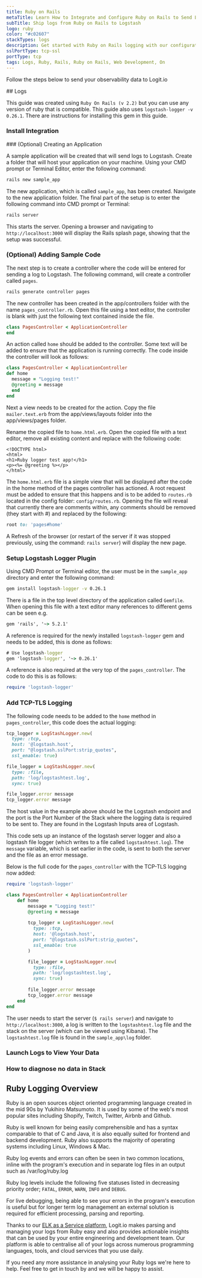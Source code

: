 ```yaml
---
title: Ruby on Rails
metaTitle: Learn How to Integrate and Configure Ruby on Rails to Send Logs
subTitle: Ship logs from Ruby on Rails to Logstash
logo: ruby
color: "#c02607"
stackTypes: logs
description: Get started with Ruby on Rails logging with our configuration guide on how to send Ruby application logs to your Hosted ELK Stack.
sslPortType: tcp-ssl
portType: tcp
tags: Logs, Ruby, Rails, Ruby on Rails, Web Development, On
---
```


Follow the steps below to send your observability data to Logit.io

<Steps>
  ## Logs

  This guide was created using `Ruby On Rails (v 2.2)` but you can use any version of ruby that is compatible. 
  This guide also uses `logstash-logger -v 0.26.1`. There are instructions for installing this gem in this guide.
  
  ### Install Integration
  <InstallIntegration/>
  ### (Optional) Creating an Application

  A sample application will be created that will send logs to Logstash. 
  Create a folder that will host your application on your machine.
  Using your CMD prompt or Terminal Editor, enter the following command:

  ```cmd copy
  rails new sample_app
  ````

  The new application, which is called `sample_app`, has been created. Navigate to the new application folder.
  The final part of the setup is to enter the following command into CMD prompt or Terminal:

  ```cmd copy
  rails server
  ```

  This starts the server. Opening a browser and navigating to `http://localhost:3000` will 
  display the Rails splash page, showing that the setup was successful. 

  ### (Optional) Adding Sample Code

  The next step is to create a controller where the code will be entered for 
  sending a log to Logstash. The following command, will create a controller called `pages`.
  
  ```cmd copy
  rails generate controller pages
  ```
  
  The new controller has been created in the app/controllers folder with the 
  name `pages_controller.rb`. Open this file using a text editor, the controller 
  is blank with just the following text contained inside the file.
  
  ```rb copy showLineNumbers
  class PagesController < ApplicationController
  end
  ```
  
  An action called `home` should be added to the controller. Some text will 
  be added to ensure that the application is running correctly. 
  The code inside the controller will look as follows:
  
  ```rb copy showLineNumbers
  class PagesController < ApplicationController
  def home
    message = "Logging test!"
    @greeting = message
    end
  end
  ```
  
  Next a view needs to be created for the action. Copy the file `mailer.text.erb` 
  from the app/views/layouts folder into the app/views/pages folder. 

  Rename the copied file to `home.html.erb`. Open the copied file with a text 
  editor, remove all existing content and replace with the following code:
  
  ```erb copy showLineNumbers filename="home.html.erb"
  <!DOCTYPE html>
  <html>
  <h1>Ruby logger test app!</h1>
  <p><%= @greeting %></p>
  </html>
  ```
  
  The `home.html.erb` file is a simple view that will be displayed after the 
  code in the home method of the pages controller has actioned. A root request 
  must be added to ensure that this happens and is to be added to `routes.rb` 
  located in the config folder: `config/routes.rb`. Opening the file will reveal 
  that currently there are comments within, any comments should be removed 
  (they start with #) and replaced by the following:
  
  ```rb copy
  root to: 'pages#home'
  ```
  
  A Refresh of the browser (or restart of the server if it was stopped previously, 
  using the command: `rails server`) will display the new page.

  ### Setup Logstash Logger Plugin

  Using CMD Prompt or Terminal editor, the user must be in the `sample_app`
  directory and enter the following command:
        
  ```cmd copy
  gem install logstash-logger -v 0.26.1
  ```
        
  There is a file in the top level directory of the application called `Gemfile`. 
  When opening this file with a text editor many references to different gems can be seen e.g.

  ```cmd copy    
  gem 'rails', '~> 5.2.1'   
  ```

  A reference is required for the newly installed `logstash-logger` 
  gem and needs to be added, this is done as follows:

  ```cmd copy
  # Use logstash-logger
  gem 'logstash-logger', '~> 0.26.1'
  ```

  A reference is also required at the very top of the `pages_controller`. 
  The code to do this is as follows:

  ```rb copy
  require 'logstash-logger'
  ```

  ### Add TCP-TLS Logging

  The following code needs to be added to the `home` method in `pages_controller`, this code does the actual logging:
        
  ```rb copy showLineNumbers /@logstash.host/ /"@logstash.sslPort:strip_quotes"/
  tcp_logger = LogStashLogger.new(
    type: :tcp, 
    host: '@logstash.host', 
    port: "@logstash.sslPort:strip_quotes",
    ssl_enable: true)

  file_logger = LogStashLogger.new(
    type: :file, 
    path: 'log/logstashtest.log', 
    sync: true)

  file_logger.error message
  tcp_logger.error message
  ```

  The host value in the example above should be the Logstash endpoint and 
  the port is the Port Number of the Stack where the logging data is required 
  to be sent to. They are found in the Logstash Inputs area of Logstash.

  This code sets up an instance of the logstash server logger and also a 
  logstash file logger (which writes to a file called `logstashtest.log`). 
  The `message` variable, which is set earlier in the code, is sent to 
  both the server and the file as an error message.
      
  Below is the full code for the `pages_controller` with the TCP-TLS logging now added:
      
  ```rb copy showLineNumbers /@logstash.host/ /"@logstash.sslPort:strip_quotes"/
  require 'logstash-logger'

  class PagesController < ApplicationController
      def home
          message = "Logging test!"
          @greeting = message
                  
          tcp_logger = LogStashLogger.new(
            type: :tcp,
            host: '@logstash.host', 
            port: "@logstash.sslPort:strip_quotes",
            ssl_enable: true
          )

          file_logger = LogStashLogger.new(
            type: :file,
            path: 'log/logstashtest.log',
            sync: true)
          
          file_logger.error message
          tcp_logger.error message
      end
  end
  ```

  The user needs to start the server (`$ rails server`) and navigate to 
  `http://localhost:3000`, a log is written to the `logstashtest.log` file 
  and the stack on the server (which can be viewed using Kibana). The 
  `logstashtest.log` file is found in the `sample_app\log` folder.

  ### Launch Logs to View Your Data

  <LaunchVisualizer type="logs" />

  ### How to diagnose no data in Stack

  <DiagnoseNoData />
</Steps>

## Ruby Logging Overview

Ruby is an open sources object oriented programming language created in 
the mid 90s by Yukihiro Matsumoto. It is used by some of the web's most 
popular sites including Shopify, Twitch, Twitter, Airbnb and Github.

Ruby is well known for being easily comprehensible and has a syntax 
comparable to that of C and Java, it is also equally suited for frontend 
and backend development. Ruby also supports the majority of operating 
systems including Linux, Windows & Mac.

Ruby log events and errors can often be seen in two common locations, 
inline with the program's execution and in separate log files in an 
output such as /var/log/ruby.log

Ruby log levels include the following five statuses listed in 
decreasing priority order; `FATAL`, `ERROR`, `WARN`, `INFO` and `DEBUG`.

For live debugging, being able to see your errors in the program's 
execution is useful but for longer term log management an external 
solution is required for efficient processing, parsing and reporting.

Thanks to our [ELK as a Service platform](https://logit.io/platform/features/hosted-elk/elk-as-a-service), 
Logit.io makes parsing and managing your logs from Ruby easy and also 
provides actionable insights that can be used by your entire engineering 
and development team. Our platform is able to centralise all of your 
logs across numerous programming languages, tools, 
and cloud services that you use daily.

If you need any more assistance in analysing your Ruby logs we're here 
to help. Feel free to get in touch by 
<IntercomButton text="reaching out to our support team via Intercom"/> and we will be happy to assist.